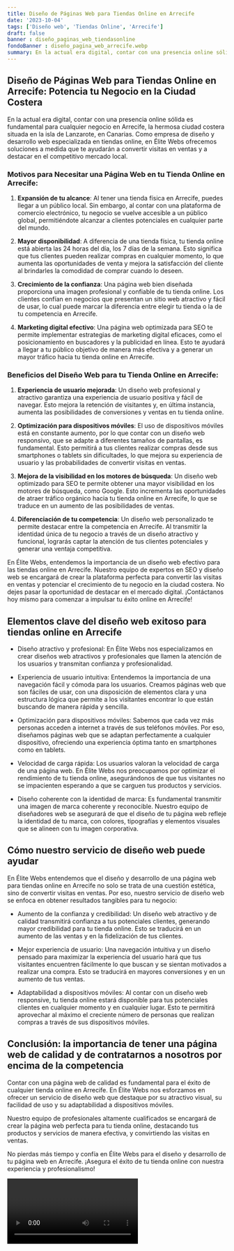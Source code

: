 ```yaml
---
title: Diseño de Páginas Web para Tiendas Online en Arrecife
date: '2023-10-04'
tags: ['Diseño web', 'Tiendas Online', 'Arrecife']
draft: false
banner : diseño_paginas_web_tiendasonline
fondoBanner : diseño_pagina_web_arrecife.webp
summary: En la actual era digital, contar con una presencia online sólida es fundamental para cualquier negocio en Arrecife, la hermosa ciudad costera situada en la isla de Lanzarote, en Canarias. Como empresa de diseño y desarrollo web especializada en tiendas online, en Élite Webs ofrecemos soluciones a medida que te ayudarán a convertir visitas en ventas y a destacar en el competitivo mercado local.
---
```


## Diseño de Páginas Web para Tiendas Online en Arrecife: Potencia tu Negocio en la Ciudad Costera

En la actual era digital, contar con una presencia online sólida es fundamental para cualquier negocio en Arrecife, la hermosa ciudad costera situada en la isla de Lanzarote, en Canarias. Como empresa de diseño y desarrollo web especializada en tiendas online, en Élite Webs ofrecemos soluciones a medida que te ayudarán a convertir visitas en ventas y a destacar en el competitivo mercado local.

### Motivos para Necesitar una Página Web en tu Tienda Online en Arrecife:

1. **Expansión de tu alcance**: Al tener una tienda física en Arrecife, puedes llegar a un público local. Sin embargo, al contar con una plataforma de comercio electrónico, tu negocio se vuelve accesible a un público global, permitiéndote alcanzar a clientes potenciales en cualquier parte del mundo.

2. **Mayor disponibilidad**: A diferencia de una tienda física, tu tienda online está abierta las 24 horas del día, los 7 días de la semana. Esto significa que tus clientes pueden realizar compras en cualquier momento, lo que aumenta las oportunidades de venta y mejora la satisfacción del cliente al brindarles la comodidad de comprar cuando lo deseen.

3. **Crecimiento de la confianza**: Una página web bien diseñada proporciona una imagen profesional y confiable de tu tienda online. Los clientes confían en negocios que presentan un sitio web atractivo y fácil de usar, lo cual puede marcar la diferencia entre elegir tu tienda o la de tu competencia en Arrecife.

4. **Marketing digital efectivo**: Una página web optimizada para SEO te permite implementar estrategias de marketing digital eficaces, como el posicionamiento en buscadores y la publicidad en línea. Esto te ayudará a llegar a tu público objetivo de manera más efectiva y a generar un mayor tráfico hacia tu tienda online en Arrecife.

### Beneficios del Diseño Web para tu Tienda Online en Arrecife:

1. **Experiencia de usuario mejorada**: Un diseño web profesional y atractivo garantiza una experiencia de usuario positiva y fácil de navegar. Esto mejora la retención de visitantes y, en última instancia, aumenta las posibilidades de conversiones y ventas en tu tienda online.

2. **Optimización para dispositivos móviles**: El uso de dispositivos móviles está en constante aumento, por lo que contar con un diseño web responsivo, que se adapte a diferentes tamaños de pantallas, es fundamental. Esto permitirá a tus clientes realizar compras desde sus smartphones o tablets sin dificultades, lo que mejora su experiencia de usuario y las probabilidades de convertir visitas en ventas.

3. **Mejora de la visibilidad en los motores de búsqueda**: Un diseño web optimizado para SEO te permite obtener una mayor visibilidad en los motores de búsqueda, como Google. Esto incrementa las oportunidades de atraer tráfico orgánico hacia tu tienda online en Arrecife, lo que se traduce en un aumento de las posibilidades de ventas.

4. **Diferenciación de tu competencia**: Un diseño web personalizado te permite destacar entre la competencia en Arrecife. Al transmitir la identidad única de tu negocio a través de un diseño atractivo y funcional, lograrás captar la atención de tus clientes potenciales y generar una ventaja competitiva.

En Élite Webs, entendemos la importancia de un diseño web efectivo para las tiendas online en Arrecife. Nuestro equipo de expertos en SEO y diseño web se encargará de crear la plataforma perfecta para convertir las visitas en ventas y potenciar el crecimiento de tu negocio en la ciudad costera. No dejes pasar la oportunidad de destacar en el mercado digital. ¡Contáctanos hoy mismo para comenzar a impulsar tu éxito online en Arrecife!

<GifSeo />

<Cta />

## Elementos clave del diseño web exitoso para tiendas online en Arrecife

- Diseño atractivo y profesional: En Élite Webs nos especializamos en crear diseños web atractivos y profesionales que llamen la atención de los usuarios y transmitan confianza y profesionalidad.

- Experiencia de usuario intuitiva: Entendemos la importancia de una navegación fácil y cómoda para los usuarios. Creamos páginas web que son fáciles de usar, con una disposición de elementos clara y una estructura lógica que permite a los visitantes encontrar lo que están buscando de manera rápida y sencilla.

- Optimización para dispositivos móviles: Sabemos que cada vez más personas acceden a internet a través de sus teléfonos móviles. Por eso, diseñamos páginas web que se adaptan perfectamente a cualquier dispositivo, ofreciendo una experiencia óptima tanto en smartphones como en tablets.

- Velocidad de carga rápida: Los usuarios valoran la velocidad de carga de una página web. En Élite Webs nos preocupamos por optimizar el rendimiento de tu tienda online, asegurándonos de que tus visitantes no se impacienten esperando a que se carguen tus productos y servicios.

- Diseño coherente con la identidad de marca: Es fundamental transmitir una imagen de marca coherente y reconocible. Nuestro equipo de diseñadores web se asegurará de que el diseño de tu página web refleje la identidad de tu marca, con colores, tipografías y elementos visuales que se alineen con tu imagen corporativa.

## Cómo nuestro servicio de diseño web puede ayudar

En Élite Webs entendemos que el diseño y desarrollo de una página web para tiendas online en Arrecife no solo se trata de una cuestión estética, sino de convertir visitas en ventas. Por eso, nuestro servicio de diseño web se enfoca en obtener resultados tangibles para tu negocio:

- Aumento de la confianza y credibilidad: Un diseño web atractivo y de calidad transmitirá confianza a tus potenciales clientes, generando mayor credibilidad para tu tienda online. Esto se traducirá en un aumento de las ventas y en la fidelización de tus clientes.

- Mejor experiencia de usuario: Una navegación intuitiva y un diseño pensado para maximizar la experiencia del usuario hará que tus visitantes encuentren fácilmente lo que buscan y se sientan motivados a realizar una compra. Esto se traducirá en mayores conversiones y en un aumento de tus ventas.

- Adaptabilidad a dispositivos móviles: Al contar con un diseño web responsive, tu tienda online estará disponible para tus potenciales clientes en cualquier momento y en cualquier lugar. Esto te permitirá aprovechar al máximo el creciente número de personas que realizan compras a través de sus dispositivos móviles.

## Conclusión: la importancia de tener una página web de calidad y de contratarnos a nosotros por encima de la competencia

Contar con una página web de calidad es fundamental para el éxito de cualquier tienda online en Arrecife. En Élite Webs nos esforzamos en ofrecer un servicio de diseño web que destaque por su atractivo visual, su facilidad de uso y su adaptabilidad a dispositivos móviles.

Nuestro equipo de profesionales altamente cualificados se encargará de crear la página web perfecta para tu tienda online, destacando tus productos y servicios de manera efectiva, y convirtiendo las visitas en ventas.

No pierdas más tiempo y confía en Élite Webs para el diseño y desarrollo de tu página web en Arrecife. ¡Asegura el éxito de tu tienda online con nuestra experiencia y profesionalismo!

<Video />

<CtaBot job='Tiendas Online' city='Arrecife'/>

<Gmaps query='Arrecife+españa+maps' />